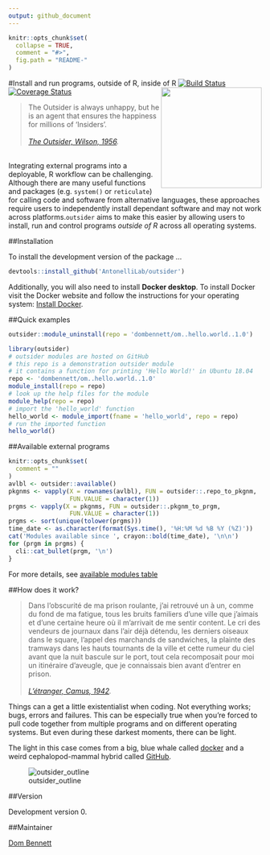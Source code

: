 ```yaml
---
output: github_document
---
```


<!-- README.md is generated from README.Rmd. Please edit that file -->
<!-- devtools::rmarkdown::render("README.Rmd") -->
<!-- Rscript -e "library(knitr); knit('README.Rmd')" -->

```r
knitr::opts_chunk$set(
  collapse = TRUE,
  comment = "#>",
  fig.path = "README-"
)
```

#Install and run programs, outside of R, inside of R <img src="logo.png" height="200" align="right"/>
[![Build Status](https://travis-ci.org/AntonelliLab/outsider.svg?branch=master)](https://travis-ci.org/AntonelliLab/outsider) [![Coverage Status](https://coveralls.io/repos/github/AntonelliLab/outsider/badge.svg?branch=master)](https://coveralls.io/github/AntonelliLab/outsider?branch=master)

> The Outsider is always unhappy, but he is an agent that ensures the happiness for millions of 'Insiders'.<br><br>
*[The Outsider, Wilson, 1956](https://en.wikipedia.org/wiki/The_Outsider_(Colin_Wilson)).*

<br>
Integrating external programs into a deployable, R workflow can be challenging. Although there are many useful functions and packages (e.g. `system()` or `reticulate`) for calling code and software from alternative languages, these approaches require users to independently install dependant software and may not work across platforms.`outsider` aims to make this easier by allowing users to install, run and control programs *outside of R* across all operating systems.

##Installation

To install the development version of the package ...

```r
devtools::install_github('AntonelliLab/outsider')
```

Additionally, you will also need to install **Docker desktop**. To install Docker visit the Docker website and follow the instructions for your operating system: [Install Docker](https://www.docker.com/products/docker-desktop).

##Quick examples
```r
outsider::module_uninstall(repo = 'dombennett/om..hello.world..1.0')
```

```r
library(outsider)
# outsider modules are hosted on GitHub
# this repo is a demonstration outsider module
# it contains a function for printing 'Hello World!' in Ubuntu 18.04
repo <- 'dombennett/om..hello.world..1.0'
module_install(repo = repo)
# look up the help files for the module
module_help(repo = repo)
# import the 'hello_world' function
hello_world <- module_import(fname = 'hello_world', repo = repo)
# run the imported function
hello_world()
```

##Available external programs

```r
knitr::opts_chunk$set(
  comment = ""
)
avlbl <- outsider::available()
pkgnms <- vapply(X = rownames(avlbl), FUN = outsider::.repo_to_pkgnm,
                 FUN.VALUE = character(1))
prgms <- vapply(X = pkgnms, FUN = outsider::.pkgnm_to_prgm,
                 FUN.VALUE = character(1))
prgms <- sort(unique(tolower(prgms)))
time_date <- as.character(format(Sys.time(), '%H:%M %d %B %Y (%Z)'))
cat('Modules available since ', crayon::bold(time_date), '\n\n')
for (prgm in prgms) {
  cli::cat_bullet(prgm, '\n')
}
```

For more details, see [available modules table](https://antonellilab.github.io/outsider/articles/available.html)

##How does it work?

> Dans l'obscurité de ma prison roulante, j'ai retrouvé un à un, comme du fond de ma fatigue, tous les bruits familiers d'une ville que j'aimais et d'une certaine heure où il m'arrivait de me sentir content. Le cri des vendeurs de journaux dans l'air déjà détendu, les derniers oiseaux dans le square, l'appel des marchands de sandwiches, la plainte des tramways dans les hauts tournants de la ville et cette rumeur du ciel avant que la nuit bascule sur le port, tout cela recomposait pour moi un itinéraire d'aveugle, que je connaissais bien avant d'entrer en prison.<br><br>
*[L'étranger, Camus, 1942](https://en.wikipedia.org/wiki/The_Stranger_(Camus_novel)).*

Things can a get a little existentialist when coding. Not everything works; bugs, errors and failures. This can be especially true when you're forced to pull code together from multiple programs and on different operating systems. But even during these darkest moments, there can be light.

The light in this case comes from a big, blue whale called [docker](https://www.docker.com/) and a weird cephalopod-mammal hybrid called [GitHub](https://github.com/).

![outsider_outline](https://raw.githubusercontent.com/AntonelliLab/outsider/master/other/outline.png)

##Version

Development version 0.

##Maintainer

[Dom Bennett](https://github.com/DomBennett)

